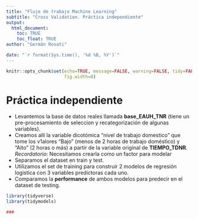 ```yaml
---
title: "Flujo de trabajo Machine Learning"
subtitle: "Cross Validation. Práctica independiente"
output: 
  html_document:
    toc: TRUE
    toc_float: TRUE
author: "Germán Rosati"

date: "`r format(Sys.time(), '%d %B, %Y')`"
---
```


```r
knitr::opts_chunk$set(echo=TRUE, message=FALSE, warning=FALSE, tidy=FALSE,
                      fig.width=8)
```

# Práctica independiente   
- Levantemos la base de datos reales llamada **base_EAUH_TNR** (tiene un pre-procesamiento de seleccion y recategorización de algunas variables).     
- Creamos allí la variable dicotómica "nivel de trabajo domestico" que tome los v1alores "Bajo" (menos de 2 horas de trabajo doméstico) y "Alto" (2 horas o más) a partir de la variable original de **TIEMPO_TDNR**. *Recordatorio*: Necesitamos crearla como un factor para modelar   
- Separamos el dataset en train y test.       
- Utilizamos el set de training para construir 2 modelos de regresión logistica con 3 variables predictoras cada uno. 
- Comparamos la **performance** de ambos modelos para predecir en el dataset de testing. 

```r
library(tidyverse)
library(tidymodels)

###
```
